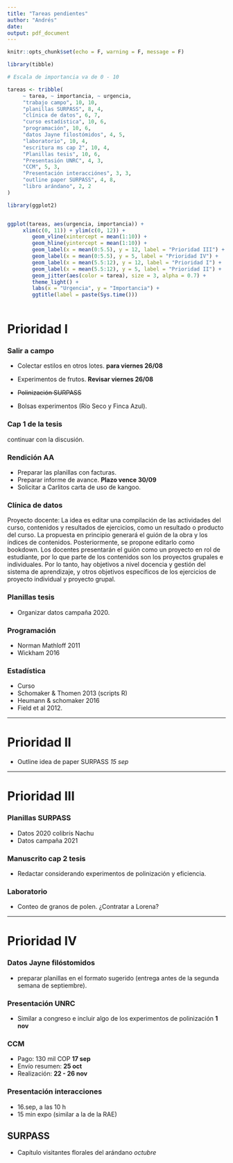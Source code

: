```yaml
---
title: "Tareas pendientes"
author: "Andrés"
date: 
output: pdf_document
---
```


```r
knitr::opts_chunk$set(echo = F, warning = F, message = F)
```


```r

library(tibble)

# Escala de importancia va de 0 - 10

tareas <- tribble(
     ~ tarea, ~ importancia, ~ urgencia,
     "trabajo campo", 10, 10,
     "planillas SURPASS", 8, 4,
     "clínica de datos", 6, 7,
     "curso estadística", 10, 6,
     "programación", 10, 6,
     "datos Jayne filostómidos", 4, 5,
     "laboratorio", 10, 4,
     "escritura ms cap 2", 10, 4,
     "Planillas tesis", 10, 6,
     "Presentasión UNRC", 4, 3,
     "CCM", 5, 3,
     "Presentación interacciónes", 3, 3,
     "outline paper SURPASS", 4, 8,
     "libro arándano", 2, 2
)

library(ggplot2)


ggplot(tareas, aes(urgencia, importancia)) +
     xlim(c(0, 11)) + ylim(c(0, 12)) +
        geom_vline(xintercept = mean(1:10)) +
        geom_hline(yintercept = mean(1:10)) +
        geom_label(x = mean(0:5.5), y = 12, label = "Prioridad III") +
        geom_label(x = mean(0:5.5), y = 5, label = "Prioridad IV") +
        geom_label(x = mean(5.5:12), y = 12, label = "Prioridad I") +
        geom_label(x = mean(5.5:12), y = 5, label = "Prioridad II") + 
        geom_jitter(aes(color = tarea), size = 3, alpha = 0.7) + 
        theme_light() +
        labs(x = "Urgencia", y = "Importancia") +
        ggtitle(label = paste(Sys.time()))
        
```

\pagebreak

# Prioridad I 

### Salir a campo
- Colectar estilos en otros lotes.
**para viernes 26/08**

- Experimentos de frutos. 
**Revisar viernes 26/08**
- ~~Polinización SURPASS~~
- Bolsas experimentos (Río Seco y Finca Azul). 


### Cap 1 de la tesis 
continuar con la discusión.

### Rendición AA
- Preparar las planillas con facturas.
- Preparar informe de avance. **Plazo vence 30/09**
- Solicitar a Carlitos carta de uso de kangoo.


### Clínica de datos
Proyecto docente: 
La idea es editar una compilación de las actividades del curso, contenidos y resultados de ejercicios, como un resultado o producto del curso. La propuesta en principio generará el guión de la obra y los índices de contenidos. Posteriormente, se propone editarlo como bookdown. Los docentes presentarán el guión como un proyecto en rol de estudiante, por lo que parte de los contenidos son los proyectos grupales e individuales. Por lo tanto, hay objetivos a nivel docencia y gestión del sistema de aprendizaje, y otros objetivos específicos de los ejercicios de proyecto individual y proyecto grupal.

### Planillas tesis
- Organizar datos campaña 2020.

### Programación
- Norman Mathloff 2011
- Wickham 2016 

### Estadística
- Curso
- Schomaker & Thomen 2013 (scripts R)
- Heumann & schomaker 2016
- Field et al 2012.

------------------------------------

# Prioridad II

- Outline idea de paper SURPASS *15 sep*


----------------------------------------

# Prioridad III

### Planillas SURPASS
- Datos 2020 colibrís Nachu
- Datos campaña 2021

### Manuscrito cap 2 tesis
- Redactar considerando experimentos de polinización y eficiencia.

### Laboratorio
- Conteo de granos de polen. ¿Contratar a Lorena?



------------------------------------
# Prioridad IV

### Datos Jayne filóstomidos  
- preparar planillas en el formato sugerido (entrega antes de la segunda 
semana de septiembre).

### Presentación UNRC
- Similar a congreso e incluir algo de los experimentos de polinización **1 nov**

### CCM
- Pago: 130 mil COP **17 sep**
- Envío resumen: **25 oct**
- Realización: **22 - 26 nov**

### Presentación interacciones
- 16.sep, a las 10 h
- 15 min expo (similar a la de la RAE)

## SURPASS
- Capítulo visitantes florales del arándano *octubre*












